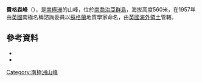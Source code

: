 {{coord|54|47|S|35|50|W|source:GNIS|display=title}}

'''費格森峰'''（{{lang-en|Ferguson Peak}}），是[[南極洲|南極洲]]的山峰，位於[[南喬治亞群島|南喬治亞群島]]，海拔高度560米，在1957年由[[英國|英國]]南極名稱諮詢委員以[[蘇格蘭|蘇格蘭]]地質學家命名，由[[英國海外領土|英國海外領土]]管轄。

==參考資料==
*{{cite gnis | type = antarid | id = 4835| name = Ferguson Peak | accessdate = 2012-03-20}}
*{{usgs-gazetteer|id=4835}}

{{Antarctica-geo-stub}}
[[Category:南極洲山峰|Category:南極洲山峰]]